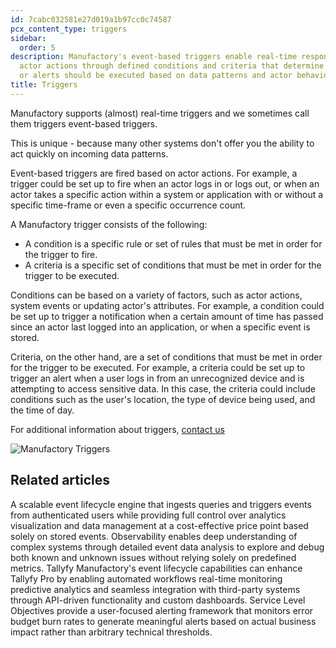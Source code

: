 ```yaml
---
id: 7cabc032581e27d019a1b97cc0c74587
pcx_content_type: triggers
sidebar:
  order: 5
description: Manufactory's event-based triggers enable real-time responses to specific
  actor actions through defined conditions and criteria that determine when notifications
  or alerts should be executed based on data patterns and actor behaviors.
title: Triggers
---
```


Manufactory supports (almost) real-time triggers and we sometimes call them triggers event-based triggers.

This is unique - because many other systems don't offer you the ability to act quickly on incoming data patterns.

Event-based triggers are fired based on actor actions. For example, a trigger could be set up to fire when an actor logs in or logs out, or when an actor takes a specific action within a system or application with or without a specific time-frame or even a specific occurrence count.

A Manufactory trigger consists of the following:

- A condition is a specific rule or set of rules that must be met in order for the trigger to fire.
- A criteria is a specific set of conditions that must be met in order for the trigger to be executed.

Conditions can be based on a variety of factors, such as actor actions, system events or updating actor's attributes. For example, a condition could be set up to trigger a notification when a certain amount of time has passed since an actor last logged into an application, or when a specific event is stored.

Criteria, on the other hand, are a set of conditions that must be met in order for the trigger to be executed. For example, a criteria could be set up to trigger an alert when a user logs in from an unrecognized device and is attempting to access sensitive data. In this case, the criteria could include conditions such as the user's location, the type of device being used, and the time of day.

For additional information about triggers, <a href="https://tallyfy.com/amit/">contact us</a>

![Manufactory Triggers](https://screenshots.tallyfy.com/manufactory-triggers.png)


## Related articles
<CardGrid>
<LinkTitleCard header="<b>Overview</b>" href="/products/manufactory/" > A scalable event lifecycle engine that ingests queries and triggers events from authenticated users while providing full control over analytics visualization and data management at a cost-effective price point based solely on stored events. </LinkTitleCard>
<LinkTitleCard header="<b>Best Practices > What is observability?</b>" href="/products/manufactory/best-practices/what-is-observability/" > Observability enables deep understanding of complex systems through detailed event data analysis to explore and debug both known and unknown issues without relying solely on predefined metrics. </LinkTitleCard>
<LinkTitleCard header="<b>Manufactory > Use cases and internal use with Tallyfy Pro</b>" href="/products/manufactory/use-cases/" > Tallyfy Manufactory's event lifecycle capabilities can enhance Tallyfy Pro by enabling automated workflows real-time monitoring predictive analytics and seamless integration with third-party systems through API-driven functionality and custom dashboards. </LinkTitleCard>
<LinkTitleCard header="<b>Best Practices > Setting up effective alerts and SLOs</b>" href="/products/manufactory/best-practices/setting-up-alerts-and-slos/" > Service Level Objectives provide a user-focused alerting framework that monitors error budget burn rates to generate meaningful alerts based on actual business impact rather than arbitrary technical thresholds. </LinkTitleCard>
</CardGrid>